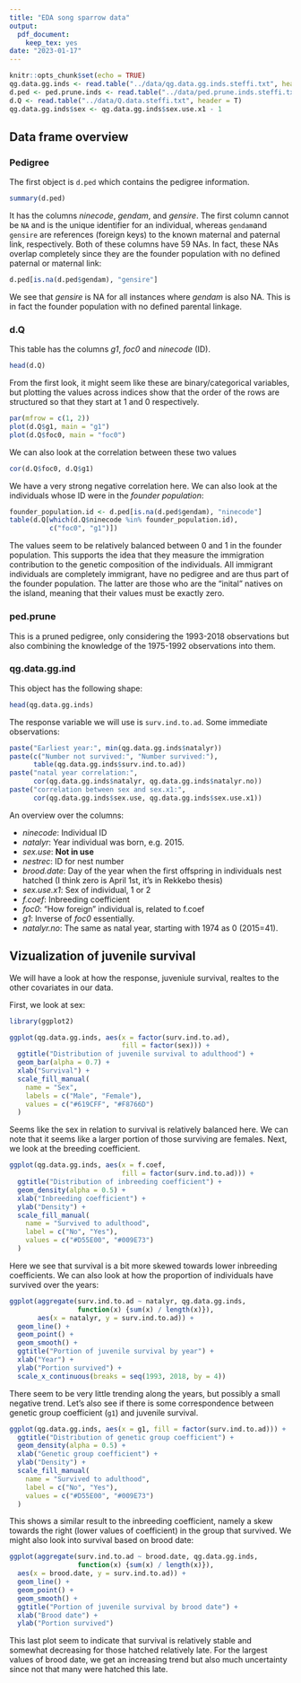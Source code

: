 ```yaml
---
title: "EDA song sparrow data"
output:
  pdf_document:
    keep_tex: yes
date: "2023-01-17"
---
```


```r
knitr::opts_chunk$set(echo = TRUE)
qg.data.gg.inds <- read.table("../data/qg.data.gg.inds.steffi.txt", header = T)
d.ped <- ped.prune.inds <- read.table("../data/ped.prune.inds.steffi.txt", header = T)
d.Q <- read.table("../data/Q.data.steffi.txt", header = T)
qg.data.gg.inds$sex <- qg.data.gg.inds$sex.use.x1 - 1
```

## Data frame overview {-}

### Pedigree {-}

The first object is `d.ped` which contains the pedigree information.

```r
summary(d.ped)
```

It has the columns *ninecode*, *gendam*, and *gensire*. The first column cannot be `NA` and is the unique identifier for an individual, whereas `gendam`and `gensire` are references (foreign keys) to the known maternal and paternal link, respectively. Both of these columns have 59 NAs. In fact, these NAs overlap completely since they are the founder population with no defined paternal or maternal link:

```r
d.ped[is.na(d.ped$gendam), "gensire"]
```

We see that *gensire* is NA for all instances where *gendam* is also NA. This is in fact the founder population with no defined parental linkage.

### d.Q {-}

This table has the columns *g1*, *foc0* and *ninecode* (ID).

```r
head(d.Q)
```

From the first look, it might seem like these are binary/categorical variables, but plotting the values across indices show that the order of the rows are structured so that they start at 1 and 0 respectively.

```r
par(mfrow = c(1, 2))
plot(d.Q$g1, main = "g1")
plot(d.Q$foc0, main = "foc0")
```

We can also look at the correlation between these two values

```r
cor(d.Q$foc0, d.Q$g1)
```

We have a very strong negative correlation here. We can also look at the individuals whose ID were in the *founder population*:

```r
founder_population.id <- d.ped[is.na(d.ped$gendam), "ninecode"]
table(d.Q[which(d.Q$ninecode %in% founder_population.id),
          c("foc0", "g1")])
```

The values seem to be relatively balanced between $0$ and $1$ in the founder population. This supports the idea that they measure the immigration contribution to the genetic composition of the individuals. All immigrant individuals are completely immigrant, have no pedigree and are thus part of the founder population. The latter are those who are the "inital" natives on the island, meaning that their values must be exactly zero.

### ped.prune {-}
This is a pruned pedigree, only considering the 1993-2018 observations but also combining the knowledge of the 1975-1992 observations into them.

### qg.data.gg.ind {-}

This object has the following shape:
```r
head(qg.data.gg.inds)
``` 

The response variable we will use is `surv.ind.to.ad`. Some immediate observations:

```r
paste("Earliest year:", min(qg.data.gg.inds$natalyr))
paste(c("Number not survived:", "Number survived:"),
      table(qg.data.gg.inds$surv.ind.to.ad))
paste("natal year correlation:",
      cor(qg.data.gg.inds$natalyr, qg.data.gg.inds$natalyr.no))
paste("correlation between sex and sex.x1:",
      cor(qg.data.gg.inds$sex.use, qg.data.gg.inds$sex.use.x1))
```

An overview over the columns:

* *ninecode*: Individual ID
* *natalyr*: Year individual was born, e.g. 2015.
* *sex.use*: **Not in use**
* *nestrec*: ID for nest number
* *brood.date*: Day of the year when the first offspring in individuals nest hatched (I think zero is April 1st, it's in Rekkebo thesis)
* *sex.use.x1*: Sex of individual, 1 or 2
* *f.coef*: Inbreeding coefficient
* *foc0*: "How foreign" individual is, related to f.coef
* *g1*: Inverse of *foc0* essentially.
* *natalyr.no*: The same as natal year, starting with 1974 as 0 (2015=41).


## Vizualization of juvenile survival {-}
We will have a look at how the response, juveniule survival, realtes to the other covariates in our data.

First, we look at sex:

```r
library(ggplot2)

ggplot(qg.data.gg.inds, aes(x = factor(surv.ind.to.ad),
                            fill = factor(sex))) +
  ggtitle("Distribution of juvenile survival to adulthood") +
  geom_bar(alpha = 0.7) +
  xlab("Survival") +
  scale_fill_manual(
    name = "Sex",
    labels = c("Male", "Female"),
    values = c("#619CFF", "#F8766D")
  )
```

Seems like the sex in relation to survival is relatively balanced here. We can note that it seems like a larger portion of those surviving are females. Next, we look at the breeding coefficient.

```r
ggplot(qg.data.gg.inds, aes(x = f.coef,
                            fill = factor(surv.ind.to.ad))) +
  ggtitle("Distribution of inbreeding coefficient") +
  geom_density(alpha = 0.5) +
  xlab("Inbreeding coefficient") +
  ylab("Density") +
  scale_fill_manual(
    name = "Survived to adulthood",
    label = c("No", "Yes"),
    values = c("#D55E00", "#009E73")
  )
```

Here we see that survival is a bit more skewed towards lower inbreeding coefficients. We can also look at how the proportion of individuals have survived over the years:

```r
ggplot(aggregate(surv.ind.to.ad ~ natalyr, qg.data.gg.inds,
                 function(x) {sum(x) / length(x)}),
       aes(x = natalyr, y = surv.ind.to.ad)) +
  geom_line() +
  geom_point() +
  geom_smooth() +
  ggtitle("Portion of juvenile survival by year") +
  xlab("Year") +
  ylab("Portion survived") +
  scale_x_continuous(breaks = seq(1993, 2018, by = 4))
```

There seem to be very little trending along the years, but possibly a small negative trend. Let's also see if there is some correspondence between genetic group coefficient (`g1`) and juvenile survival.


```r
ggplot(qg.data.gg.inds, aes(x = g1, fill = factor(surv.ind.to.ad))) +
  ggtitle("Distribution of genetic group coefficient") +
  geom_density(alpha = 0.5) +
  xlab("Genetic group coefficient") +
  ylab("Density") +
  scale_fill_manual(
    name = "Survived to adulthood",
    label = c("No", "Yes"),
    values = c("#D55E00", "#009E73")
  )
```

This shows a similar result to the inbreeding coefficient, namely a skew towards the right (lower values of coefficient) in the group that survived. We might also look into survival based on brood date:

```r
ggplot(aggregate(surv.ind.to.ad ~ brood.date, qg.data.gg.inds,
                 function(x) {sum(x) / length(x)}),
  aes(x = brood.date, y = surv.ind.to.ad)) +
  geom_line() +
  geom_point() +
  geom_smooth() +
  ggtitle("Portion of juvenile survival by brood date") +
  xlab("Brood date") +
  ylab("Portion survived")
```

This last plot seem to indicate that survival is relatively stable and somewhat decreasing for those hatched relatively late. For the largest values of brood date, we get an increasing trend but also much uncertainty since not that many were hatched this late. 
